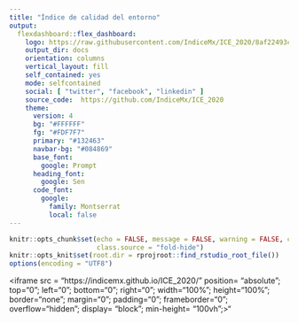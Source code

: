 ---
title: "Índice de calidad del entorno"
output: 
  flexdashboard::flex_dashboard:
    logo: https://raw.githubusercontent.com/IndiceMx/ICE_2020/8af22493c664dd9780c8a926127163a2beb37a33/img/images.svg
    output_dir: docs
    orientation: columns
    vertical_layout: fill
    self_contained: yes
    mode: selfcontained
    social: [ "twitter", "facebook", "linkedin" ]
    source_code:  https://github.com/IndiceMx/ICE_2020
    theme: 
      version: 4
      bg: "#FFFFFF"
      fg: "#FDF7F7" 
      primary: "#132463"
      navbar-bg: "#084869"
      base_font: 
        google: Prompt
      heading_font:
        google: Sen
      code_font:
        google: 
          family: Montserrat
          local: false
---
<style>
img{
     max-width:30px;
     max-height:30px;
     background-color: 'transparent';
}
</style>
```{r setup, include=FALSE}
knitr::opts_chunk$set(echo = FALSE, message = FALSE, warning = FALSE, cache=TRUE,
                      class.source = "fold-hide")
knitr::opts_knit$set(root.dir = rprojroot::find_rstudio_root_file())
options(encoding = "UTF8")
```


<!--html_preserve-->
<iframe src = "https://indicemx.github.io/ICE_2020/" position= "absolute"; top="0"; left="0"; bottom="0"; right="0"; width="100%"; height="100%"; border="none"; margin="0"; padding="0";  frameborder="0"; overflow="hidden"; display= "block";  min-height= "100vh";>"</iframe>
<!--/html_preserve-->

